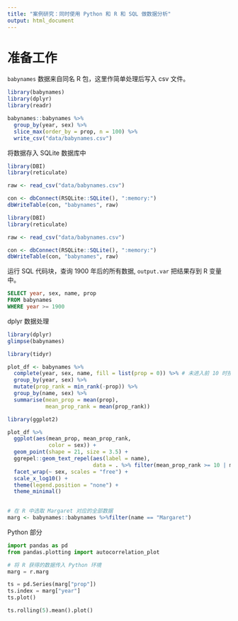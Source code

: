 ```yaml
---
title: "案例研究：同时使用 Python 和 R 和 SQL 做数据分析"
output: html_document
---
```


# 准备工作

`babynames` 数据来自同名 R 包，这里作简单处理后写入 csv 文件。

```r
library(babynames)
library(dplyr)
library(readr)

babynames::babynames %>% 
  group_by(year, sex) %>% 
  slice_max(order_by = prop, n = 100) %>%
  write_csv("data/babynames.csv")
```


将数据存入 SQLite 数据库中

```r
library(DBI)
library(reticulate)

raw <- read_csv("data/babynames.csv")

con <- dbConnect(RSQLite::SQLite(), ":memory:")
dbWriteTable(con, "babynames", raw)
```


```r
library(DBI)
library(reticulate)

raw <- read_csv("data/babynames.csv")

con <- dbConnect(RSQLite::SQLite(), ":memory:")
dbWriteTable(con, "babynames", raw)
```



运行 SQL 代码块，查询 1900 年后的所有数据, `output.var` 把结果存到 R 变量中。



```sql
SELECT year, sex, name, prop 
FROM babynames
WHERE year >= 1900 
```


dplyr 数据处理

```r
library(dplyr)
glimpse(babynames)
```

```r
library(tidyr)

plot_df <- babynames %>%
  complete(year, sex, name, fill = list(prop = 0)) %>% # 未进入前 10 时按最后一名处理
  group_by(year, sex) %>% 
  mutate(prop_rank = min_rank(-prop)) %>% 
  group_by(name, sex) %>% 
  summarise(mean_prop = mean(prop),
            mean_prop_rank = mean(prop_rank))
```


```r
library(ggplot2)

plot_df %>% 
  ggplot(aes(mean_prop, mean_prop_rank, 
             color = sex)) +
  geom_point(shape = 21, size = 3.5) +
  ggrepel::geom_text_repel(aes(label = name),
                           data = . %>% filter(mean_prop_rank >= 10 | mean_prop >= 0.001)) + 
  facet_wrap(~ sex, scales = "free") + 
  scale_x_log10() +
  theme(legend.position = "none") +
  theme_minimal()
  
```




```r
# 在 R 中选取 Margaret 对应的全部数据
marg <- babynames::babynames %>%filter(name == "Margaret")
```


Python 部分

```python
import pandas as pd 
from pandas.plotting import autocorrelation_plot

# 将 R 获得的数据传入 Python 环境
marg = r.marg

ts = pd.Series(marg["prop"])
ts.index = marg["year"]
ts.plot()
```



```python
ts.rolling(5).mean().plot()
```



